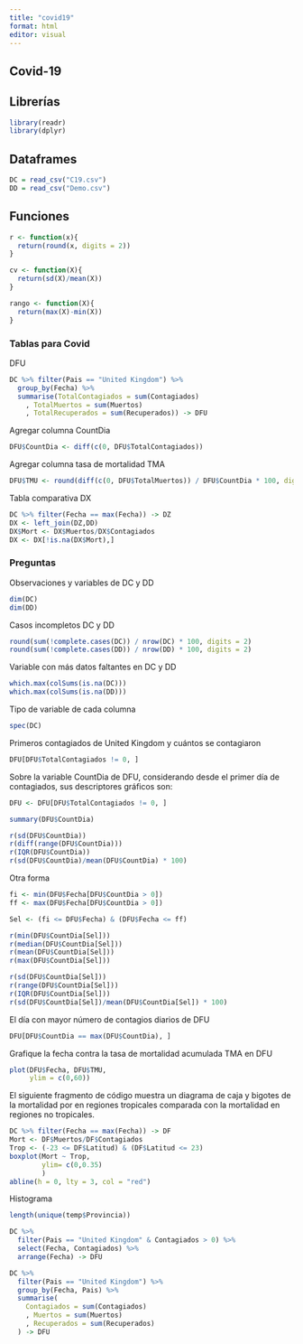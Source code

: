 ```yaml
---
title: "covid19"
format: html
editor: visual
---
```


## Covid-19

::: callout-note
## Librerías

```r
library(readr)
library(dplyr)

```
:::

::: callout-note
## Dataframes

```r
DC = read_csv("C19.csv")
DD = read_csv("Demo.csv")
```
:::

::: callout-note
## Funciones

```r
r <- function(x){
  return(round(x, digits = 2))
}
```

```r
cv <- function(X){
  return(sd(X)/mean(X))
}

rango <- function(X){
  return(max(X)-min(X))
}
```
:::

### Tablas para Covid

DFU

```r
DC %>% filter(Pais == "United Kingdom") %>% 
  group_by(Fecha) %>% 
  summarise(TotalContagiados = sum(Contagiados)
    , TotalMuertos = sum(Muertos)
    , TotalRecuperados = sum(Recuperados)) -> DFU
```

Agregar columna CountDia

```r
DFU$CountDia <- diff(c(0, DFU$TotalContagiados))
```

Agregar columna tasa de mortalidad TMA

```r
DFU$TMU <- round(diff(c(0, DFU$TotalMuertos)) / DFU$CountDia * 100, digit = 2)
```

Tabla comparativa DX

```r
DC %>% filter(Fecha == max(Fecha)) -> DZ
DX <- left_join(DZ,DD)
DX$Mort <- DX$Muertos/DX$Contagiados
DX <- DX[!is.na(DX$Mort),]
```

### Preguntas

Observaciones y variables de DC y DD

```r
dim(DC)
dim(DD)
```

Casos incompletos DC y DD

```r
round(sum(!complete.cases(DC)) / nrow(DC) * 100, digits = 2)
round(sum(!complete.cases(DD)) / nrow(DD) * 100, digits = 2)
```

Variable con más datos faltantes en DC y DD

```r
which.max(colSums(is.na(DC)))
which.max(colSums(is.na(DD)))
```

Tipo de variable de cada columna

```r
spec(DC)
```

Primeros contagiados de United Kingdom y cuántos se contagiaron

```r
DFU[DFU$TotalContagiados != 0, ]
```

Sobre la variable CountDia de DFU, considerando desde el primer día de contagiados, sus descriptores gráficos son:

```r
DFU <- DFU[DFU$TotalContagiados != 0, ]
```

```r
summary(DFU$CountDia)
```

```r
r(sd(DFU$CountDia))
r(diff(range(DFU$CountDia)))
r(IQR(DFU$CountDia))
r(sd(DFU$CountDia)/mean(DFU$CountDia) * 100)
```

Otra forma

```r
fi <- min(DFU$Fecha[DFU$CountDia > 0])
ff <- max(DFU$Fecha[DFU$CountDia > 0])

Sel <- (fi <= DFU$Fecha) & (DFU$Fecha <= ff)

r(min(DFU$CountDia[Sel]))
r(median(DFU$CountDia[Sel]))
r(mean(DFU$CountDia[Sel]))
r(max(DFU$CountDia[Sel]))

r(sd(DFU$CountDia[Sel]))
r(range(DFU$CountDia[Sel]))
r(IQR(DFU$CountDia[Sel]))
r(sd(DFU$CountDia[Sel])/mean(DFU$CountDia[Sel]) * 100)
```

El día con mayor número de contagios diarios de DFU

```r
DFU[DFU$CountDia == max(DFU$CountDia), ]
```

Grafique la fecha contra la tasa de mortalidad acumulada TMA en DFU

```r
plot(DFU$Fecha, DFU$TMU,
     ylim = c(0,60))
```

El siguiente fragmento de código muestra un diagrama de caja y bigotes de la mortalidad por en regiones tropicales comparada con la mortalidad en regiones no tropicales.

```r
DC %>% filter(Fecha == max(Fecha)) -> DF
Mort <- DF$Muertos/DF$Contagiados
Trop <- (-23 <= DF$Latitud) & (DF$Latitud <= 23)
boxplot(Mort ~ Trop,
        ylim= c(0,0.35)
        )
abline(h = 0, lty = 3, col = "red")
```

Histograma

```r
length(unique(temp$Provincia))
```

```r
DC %>% 
  filter(Pais == "United Kingdom" & Contagiados > 0) %>% 
  select(Fecha, Contagiados) %>% 
  arrange(Fecha) -> DFU
```

```r
DC %>% 
  filter(Pais == "United Kingdom") %>%
  group_by(Fecha, Pais) %>%
  summarise(
    Contagiados = sum(Contagiados)
    , Muertos = sum(Muertos)
    , Recuperados = sum(Recuperados)
  ) -> DFU 
```
